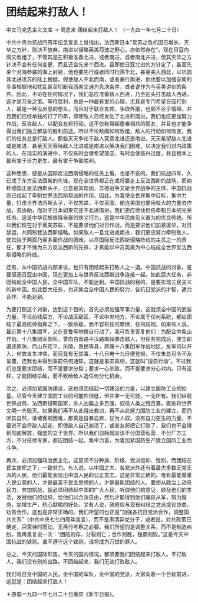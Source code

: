 # 团结起来打敌人！

中文马克思主义文库 -> 周恩来
团结起来打敌人！
（一九四一年七月二十日）

中共中央为抗战四周年纪念宣言上曾指出，法西斯日本"反苏之危机固已增长，灭华之方针，则决不放弃，南进以侵略英美荷澳之野心，亦依然存在"。现在日寇内阁又改组了，不管其是在积极准备北进，或者南进，或者南北并进，但其灭华之方针决不会有任何变更，而且还会先来个西进。且即使日寇北进的方针定了，甚至先来个对海参崴的海上封锁，他也要先行或者同时扫荡华北，甚至突入西北，以巩固其北进攻苏的陆上根据，假使敌人不北而南，或者兼行南进，他也要以加强安南的军事根据地和扰乱甚至切断我西南交通为先决条件，或者说作为与英美讲价的条件。因此，不论在任何情况下，我们总应准备敌人西进，乃至迎头打击敌人西进，这才是万全之策。等待胜利，总是一种最有害的心理，尤其是专门希望日寇打别人，最是一种没出息的想头，而且对于联合友邦，争取外援，也颇不合乎情理。并且我们已经单独的打了四年，即使敌人已经发动了北进和南进，我们也应更加努力作战，反攻敌人，以配合友邦行动，这不仅称得起患难相共的朋友，并且也才能争得出我们独立解放的胜利前途。所以不论敌阁如何改组，敌人的行动如何改变，我们的任务总是打敌人。那些天天争论于敌人究意北进还是南进，天天希望敌人北进或是南进，甚至天天等待敌人北进或是南进以解决我们困难，以决定我们对内政策的人，在现实的演进中，不仅有时会使希望落空，有时会使高兴过度，并且根本上最有害于自力更生，最有害于争取胜利。

这种思想，便是从国际反法西斯侵略的任务上看，也是不妥的。我们抗战四年，久已成了东方反法西斯的先锋。现在全世界都正在或将要走上反法西斯的战场，而纳粹德国正是法西斯头子，日意是其帮凶，苏德战争又是世界战争的主体，中国抗战则已经起了牵制世界法西斯帮凶的作用。因此，为着使全世界集中目标，集中力量，打击世界法西斯头子，不仅苏联，不仅英国，便连美国也要用极大的力量去作战，去协助，而对于日本如果它还不北进南进，我们更应继续担任牵制日本的光荣任务。这是中华民族值得自豪的侠义行为，这是中华民族见义勇为的优良传统。所以我们现在对于英美苏联，不是要求他们对日作战，而是要求他们加紧援华，对日禁运，共同制裁法西斯侵略。如果敌人一旦北进或南进，我们更应努力牵制敌人，使其陷于两面乃至多面作战的困难，以尽国际反法西斯侵略阵线的主员之一的责任，那才不愧为东方反法西斯的先锋，才真能以中苏英美为中心结成全世界反法西斯侵略的阵线。

还有，从中国抗战内部来说，也只有团结起来打敌人之一道。中国抗战的对象，是要驱逐日寇出中国，现在更加上与世界反法西斯战争连接一起。如此巨大任务，非团结起全中国人民，全中国军队，不能达到。中国抗战的目的，是要实现三民主义的新中国。如此巨大任务，也非集合全中国人民的努力，各抗日党派的才智，通力合作，不能达到。

为要打倒这个对象，达到这个目的，首先必须加强军事力量，这就须全中国的武装力量，不论前线后方，不论战区敌区，不论中央地方，不论属于任何系统，都应团结于最高统帅指挥之下，一致杀敌，而不容有任何摩擦，任何歧视。如果有人说，最近第十八集团军，又在晋鲁等地擅自行动了，我可负责答复他们：为配合中条山作战，十八集团军部队，曾向白晋路平汉路南段袭击敌人，但任务完成后，便立即退还原防，而山东荏平，乐陵，惠民等县，原属十八集团军作战地区，友军何以开入，何故发生冲突，而究竟有无其事，十八日电十九日便登报，不仅朱总司令不及呈覆，连我也未得到事前任何通知，这就是事实真相，这就叫"擅自行动"。不过我们总是要求团结，而不是要求分裂；要求一心杀敌，而不是要求分心对内。只有这样，才能团结杀敌，而不致给敌人造任何分化机会。

次之，必须加紧国防建设，这也须团结起一切建设的力量，以建立国防工业的始基。尽管今天建立国防工业的可能性很低，但并非一无可能，一无所有。我们纵观世界战局，法西斯侵略国家，杀人凶器之多且强，奴役人类之残且暴，直欲将世界文明一齐毁灭。如果我们再不从此得出教训，再不从此努力国防工业的建立，而仍听其自然，诿诸客观困难，那真是自暴自弃，甘为人奴。没有自力更生的力量，不要说不会将敌人赶走，即使敌人自己崩溃了，或者友邦把它打败了，我们也不会得到彻底解放，强盛的立于世界。所以我们自始就应该不分国营私营，不分厂方工方，不分技师专家，都应团结一起，集中力量，为着加紧国防生产建立国防工业而斗争。

再次，必须加强政治民主化，这更须不分种族、阶级、党派信仰、性别，而团结在民主旗帜之下，一致努力。有人说，以中国之大，各党派外还有着最大多数无党无派的人民，他们最能表现出中国人民的公正意志。这是非常正确的。唯有最能尊重人民公意的人，才是最富于民主思想的人，才是最能团结的人。要想从政治上动员民力，参加抗战，就必须团结起中国的广大人民，听取他们的意见，顾及他们的生活，发展他们的组织，给他们以合法自由，然后才能得到他们踊跃从军，努力服务，加增生产，热心献粮的好处。又有人说，政府应与现有纠纷之党派提议协商，劝告合作。这也是非常正确的。我们所望的也正是"加强各抗日党派合作，调整国共关系"（中共中央七七四周年宣言），而不是肃清异党分子，或者说，对共政策已确定，只需待时而动，无再行考察之必要。我们所望的是调整关系，而不是制造纠纷。我再重复说一次："团结则存，分裂则亡；合作则胜，独霸则败。"这是今天中国抗战的铁则。谁不遵守这个铁则，谁将成为万世的罪人。

总之，今天的国际形势，今天的国内情况，都须要我们团结起来打敌人。不打敌人，我们没有别的出路。不团结起来，我们无法打败敌人。

我们号召全中国的人民，全中国的军队，全中国的党派，大家向着一个目标前进，这就是：团结起来打敌人！

＊原载一九四一年七月二十日重庆《新华日报》。 

